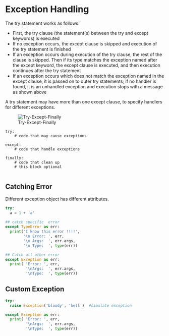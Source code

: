 # Exception Handling

The try statement works as follows:  

- First, the try clause (the statement(s) between the try and except keywords) is executed  
- If no exception occurs, the except clause is skipped and execution of the try statement is finished  
- If an exception occurs during execution of the try clause, the rest of the clause is skipped. Then if its type matches the exception named after the except keyword, the except clause is executed, and then execution continues after the try statement  
- If an exception occurs which does not match the exception named in the except clause, it is passed on to outer try statements; if no handler is found, it is an unhandled exception and execution stops with a message as shown above  

A try statement may have more than one except clause, to specify handlers for different exceptions. 


  ![Try-Except-Finally](img/try-except-finally.png)

```
try:
    # code that may cause exceptions
    
except:
    # code that handle exceptions
    
finally:
    # code that clean up
    # this block optional
    
```


## Catching Error

Different exception object has different attributes.

```python
try:
  a = 1 + 'a'
  
## catch specific  error  
except TypeError as err:
  print('I know this error !!!!',
        '\n Error: ', err,
        '\n Args:  ', err.args,
        '\n Type:  ', type(err))

## Catch all other error
except Exception as err:
  print( 'Error: ', err,
         '\nArgs:  ', err.args,
         '\nType:  ', type(err))
```

## Custom Exception

```python
try:
  raise Exception('bloody', 'hell')  #simulate exception

except Exception as err:
  print( 'Error: ', err,
         '\nArgs:  ', err.args,
         '\nType:  ', type(err))
```
